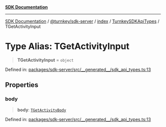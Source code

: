 [**SDK Documentation**](../../../../../../README.mdx)

***

[SDK Documentation](../../../../../../packages.mdx) / [@turnkey/sdk-server](../../../../README.mdx) / [index](../../../README.mdx) / [TurnkeySDKApiTypes](../README.mdx) / TGetActivityInput

# Type Alias: TGetActivityInput

> **TGetActivityInput** = `object`

Defined in: [packages/sdk-server/src/\_\_generated\_\_/sdk\_api\_types.ts:13](https://github.com/tkhq/sdk/blob/3a88af7d1d927c6022706911d6af0f92f1440e00/packages/sdk-server/src/__generated__/sdk_api_types.ts#L13)

## Properties

### body

> **body**: [`TGetActivityBody`](TGetActivityBody.mdx)

Defined in: [packages/sdk-server/src/\_\_generated\_\_/sdk\_api\_types.ts:13](https://github.com/tkhq/sdk/blob/3a88af7d1d927c6022706911d6af0f92f1440e00/packages/sdk-server/src/__generated__/sdk_api_types.ts#L13)
